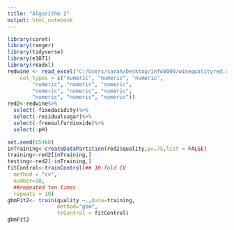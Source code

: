 ```yaml
---
title: "Algorithm 2"
output: html_notebook
---
```



```r
library(caret)
library(ranger)
library(tidyverse)
library(e1071)
library(readxl)
redwine <- read_excel("C:/Users/sarah/Desktop/info8000/winequalityred.xlsx", 
    col_types = c("numeric", "numeric", "numeric", 
        "numeric", "numeric", "numeric", 
        "numeric", "numeric", "numeric", 
        "numeric", "numeric", "numeric"))
red2<-redwine%>%
  select(-fixedacidity)%>%
  select(-residualsugar)%>%
  select(-freesulfurdioxide)%>%
  select(-pH)

set.seed(65468)
inTraining<-createDataPartition(red2$quality,p=.75,list = FALSE)
training<-red2[inTraining,]
testing<-red2[-inTraining,]
fitControl<-trainControl(## 10-fold CV
  method = "cv",
  number=10,
  ##repeated ten times
  repeats = 10)
gbmFit2<- train(quality ~.,data=training,
                method="gbm",
                trControl = fitControl)
gbmFit2
```

